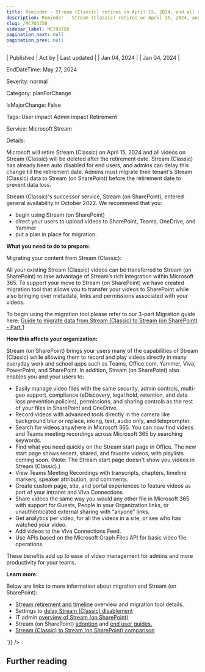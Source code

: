 ```yaml
---
title: Reminder - Stream (Classic) retires on April 15, 2024, and all unmigrated videos will be deleted
description: Reminder - Stream (Classic) retires on April 15, 2024, and all unmigrated videos will be deleted
slug: /MC703758
sidebar_label: MC703758
pagination_next: null
pagination_prev: null
---
```



| Published | Act by | Last updated |
| Jan 04, 2024 |  | Jan 04, 2024 |

EndDateTime: May 27, 2024

Severity: normal

Category: planForChange

IsMajorChange: False

Tags: User impact Admin impact Retirement

Service: Microsoft Stream

Details: 

<div dangerouslySetInnerHTML={{__html:`
<p>Microsoft will retire Stream (Classic) on April 15, 2024 and all videos on Stream (Classic) will be deleted after the retirement date. Stream (Classic) has already been auto disabled for end users, and admins can delay this change till the retirement date. Admins must migrate their tenant's Stream (Classic) data to Stream (on SharePoint) before the retirement date to prevent data loss.</p><p>Stream (Classic)'s successor service, Stream (on SharePoint), entered general availability in October 2022. We recommend that you:
</p><ul><li>begin using Stream (on SharePoint)
</li><li>direct your users to upload videos to SharePoint, Teams, OneDrive, and Yammer
</li><li>put a plan in place for migration.
</li></ul><p><b>What you need to do to prepare:</b>
</p><p>Migrating your content from Stream (Classic):
</p><p>All your existing Stream (Classic) videos can be transferred to Stream (on SharePoint) to take advantage of Stream’s rich integration within Microsoft 365. To support your move to Stream (on SharePoint) we have created migration tool that allows you to transfer your videos to SharePoint while also bringing over metadata, links and permissions associated with your videos.
</p><p>To begin using the migration tool please refer to our 3-part Migration guide here: <a href="https://learn.microsoft.com/en-us/stream/streamnew/stream-migration-guide-part1" target="_blank"> Guide to migrate data from Stream (Classic) to Stream (on SharePoint) - Part 1</a></p><p><b>How this affects your organization:</b>
</p><p>Stream (on SharePoint) brings your users many of the capabilities of Stream (Classic) while allowing them to record and play videos directly in many everyday work and school apps such as Teams, Office.com, Yammer, Viva, PowerPoint, and SharePoint. In addition, Stream (on SharePoint) also enables you and your users to:
</p><ul><li>Easily manage video files with the same security, admin controls, multi-geo support, compliance (eDiscovery, legal hold, retention, and data loss prevention policies), permissions, and sharing controls as the rest of your files in SharePoint and OneDrive. 
</li><li>Record videos with advanced tools directly in the camera like background blur or replace, inking, text, audio only, and teleprompter. 
</li><li>Search for videos anywhere in Microsoft 365. You can now find videos and Teams meeting recordings across Microsoft 365 by searching keywords.
</li><li>Find what you need quickly on the Stream start page in Office. The new start page shows recent, shared, and favorite videos, with playlists coming soon. (Note: The Stream start page doesn't show you videos in Stream (Classic).) 
</li><li>View Teams Meeting Recordings with transcripts, chapters, timeline markers, speaker attribution, and comments. 
</li><li>Create custom page, site, and portal experiences to feature videos as part of your intranet and Viva Connections. 
</li><li>Share videos the same way you would any other file in Microsoft 365 with support for Guests, People in your Organization links, or unauthenticated external sharing with “anyone” links. 
</li><li>Get analytics per video, for all the videos in a site, or see who has watched your video. 
</li><li>Add videos to the Viva Connections Feed. 
</li><li>Use APIs based on the Microsoft Graph Files API for basic video file operations. 
</li></ul><p>These benefits add up to ease of video management for admins and more productivity for your teams.</p><p><b>Learn more:</b></p><p>Below are links to more information about migration and Stream (on SharePoint):
</p><ul><li><a href="https://aka.ms/StreamMigration" target="_blank">Stream retirement and timeline</a> overview and migration tool details.
</li><li>Settings to <a href="https://learn.microsoft.com/stream/streamnew/migration-settings#save-videos-to-stream-on-sharepoint" target="_blank">delay Stream (Classic) disablement</a>
</li><li>IT admin <a href="https://aka.ms/NewStream" target="_blank">overview of Stream (on SharePoint)</a></li><li>Stream (on SharePoint) <a href="https://aka.ms/StreamAdoption" target="_blank">adoption</a> and <a href="https://aka.ms/StreamUserGuide" target="_blank">end user guides.</a>
</li><li><a href="https://aka.ms/StreamClassicToSPFeatureList" target="_blank">Stream (Classic) to Stream (on SharePoint) comparison</a>
</li></ul>
`}} />

## Further reading
